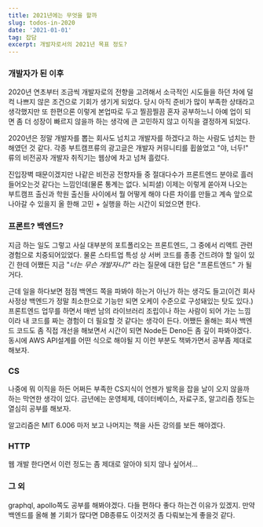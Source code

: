 ```yaml
---
title: 2021년에는 무엇을 할까
slug: todos-in-2020
date: '2021-01-01'
tag: 잡담
excerpt: 개발자로서의 2021년 목표 정도?
---
```


### 개발자가 된 이후

2020년 연초부터 조금씩 개발자로의 전향을 고려해서 소극적인 시도들을 하던 차에 덜컥 나쁘지 않은 조건으로 기회가 생기게 되었다.
당시 아직 준비가 많이 부족한 상태라고 생각했지만 또 한편으론 이렇게 본업따로 두고 찔끔찔끔 혼자 공부하느니 아예 업이 되면 좀 더 성장이 빠르지 않을까 하는 생각에 큰 고민하지 않고 이직을 결정하게 되었다.

2020년은 정말 개발자를 뽑는 회사도 넘치고 개발자를 하겠다고 하는 사람도 넘치는 한해였던 것 같다. 각종 부트캠프류의 광고글은 개발자 커뮤니티를 휩쓸었고 "야, 너두!" 류의 비전공자 개발자 취직기는 웹상에 차고 넘쳐 흘렀다.

진입장벽 때문이겠지만 나같은 비전공 전향자들 중 절대다수가 프론트엔드 분야로 흘러들어오는것 같다는 느낌인데(물론 통계는 없다. 뇌피셜) 이제는 이렇게 쏟아져 나오는 부트캠프 출신과 학원 출신들 사이에서 뭘 어떻게 해야 다른 차이를 만들고 계속 앞으로 나아갈 수 있을지 올 한해 고민 + 실행을 하는 시간이 되었으면 한다.

### 프론트? 백엔드?

지금 하는 일도 그렇고 사실 대부분의 포트폴리오는 프론트엔드, 그 중에서 리액트 관련 경험으로 치중되어있었다. 물론 스타트업 특성 상 서버 코드를 종종 건드려야 할 일이 있긴 한데 어쨌든 지금 "_너는 무슨 개발자니?_" 라는 질문에 대한 답은 "프론트엔드" 가 될거다.

근데 일을 하다보면 점점 백엔드 쪽을 파봐야 하는거 아닌가 하는 생각도 들고(이건 회사 사정상 백엔드가 정말 최소한으로 기능만 되면 오케이 수준으로 구성돼있는 탓도 있다.) 프론트엔드 업무를 하면서 매번 남의 라이브러리 조립이나 하는 사람이 되어 가는 느낌이라 내 코드를 짜는 경험이 더 필요할 것 같다는 생각이 든다.
어쨌든 올해는 회사 백엔드 코드도 좀 직접 개선을 해보면서 시간이 되면 Node든 Deno든 좀 깊이 파봐야겠다. 동시에 AWS API설계를 어떤 식으로 해야될 지 이런 부분도 책봐가면서 공부좀 제대로 해보자.

### CS

나중에 뭐 이직을 하든 어쩌든 부족한 CS지식이 언젠가 발목을 잡을 날이 오지 않을까 하는 막연한 생각이 있다. 금년에는 운영체제, 데이터베이스, 자료구조, 알고리즘 정도는 열심히 공부를 해보자.

알고리즘은 MIT 6.006 마저 보고 나머지는 책을 사든 강의를 보든 해야겠다.

### HTTP

웹 개발 한다면서 이런 정도는 좀 제대로 알아야 되지 않나 싶어서...

### 그 외

graphql, apollo쪽도 공부를 해봐야겠다. 다들 편하다 좋다 하는건 이유가 있겠지. 만약 백엔드를 올해 볼 기회가 많다면 DB종류도 이것저것 좀 다뤄보는게 좋을것 같다.
